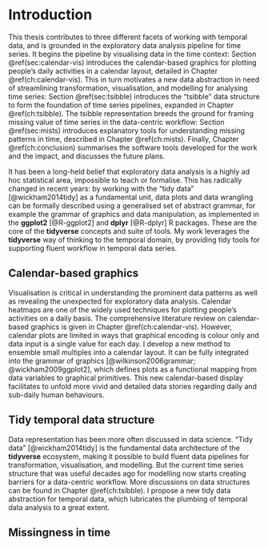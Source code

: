 # Introduction {#ch:intro}

This thesis contributes to three different facets of working with temporal data, and is grounded in the exploratory data analysis pipeline for time series. It begins the pipeline by visualising data in the time context: Section \@ref(sec:calendar-vis) introduces the calendar-based graphics for plotting people's daily activities in a calendar layout, detailed in Chapter \@ref(ch:calendar-vis). This in turn motivates a new data abstraction in need of streamlining transformation, visualisation, and modelling for analysing time series: Section \@ref(sec:tsibble) introduces the "tsibble" data structure to form the foundation of time series pipelines, expanded in Chapter \@ref(ch:tsibble). The tsibble representation breeds the ground for framing missing value of time series in the data-centric workflow: Section \@ref(sec:mists) introduces explanatory tools for understanding missing patterns in time, described in Chapter \@ref(ch:mists). Finally, Chapter \@ref(ch:conclusion) summarises the software tools developed for the work and the impact, and discusses the future plans.

It has been a long-held belief that exploratory data analysis is a highly ad hoc statistical area, impossible to teach or formalise. This has radically changed in recent years: by working with the "tidy data" [@wickham2014tidy] as a fundamental unit, data plots and data wrangling can be formally described using a generalised set of abstract grammar, for example the grammar of graphics and data manipulation, as implemented in the **ggplot2** [@R-ggplot2] and **dplyr** [@R-dplyr] R packages. These are the core of the **tidyverse** concepts and suite of tools. My work leverages the **tidyverse** way of thinking to the temporal domain, by providing tidy tools for supporting fluent workflow in temporal data series.

## Calendar-based graphics {#sec:calendar-vis}

Visualisation is critical in understanding the prominent data patterns as well as revealing the unexpected for exploratory data analysis. Calendar heatmaps are one of the widely used techniques for plotting people's activities on a daily basis. The comprehensive literature review on calendar-based graphics is given in Chapter \@ref(ch:calendar-vis). However, calendar plots are limited in ways that graphical encoding is colour only and data input is a single value for each day. I develop a new method to ensemble small multiples into a calendar layout. It can be fully integrated into the grammar of graphics [@wilkinson2006grammar; @wickham2009ggplot2], which defines plots as a functional mapping from data variables to graphical primitives. This new calendar-based display facilitates to unfold more vivid and detailed data stories regarding daily and sub-daily human behaviours.

## Tidy temporal data structure {#sec:tsibble}

Data representation has been more often discussed in data science. "Tidy data" [@wickham2014tidy] is the fundamental data architecture of the **tidyverse** ecosystem, making it possible to build fluent data pipelines for transformation, visualisation, and modelling. But the current time series structure that was useful decades ago for modelling now starts creating barriers for a data-centric workflow. More discussions on data structures can be found in Chapter \@ref(ch:tsibble). I propose a new tidy data abstraction for temporal data, which lubricates the plumbing of temporal data analysis to a great extent.

## Missingness in time {#sec:mists}
